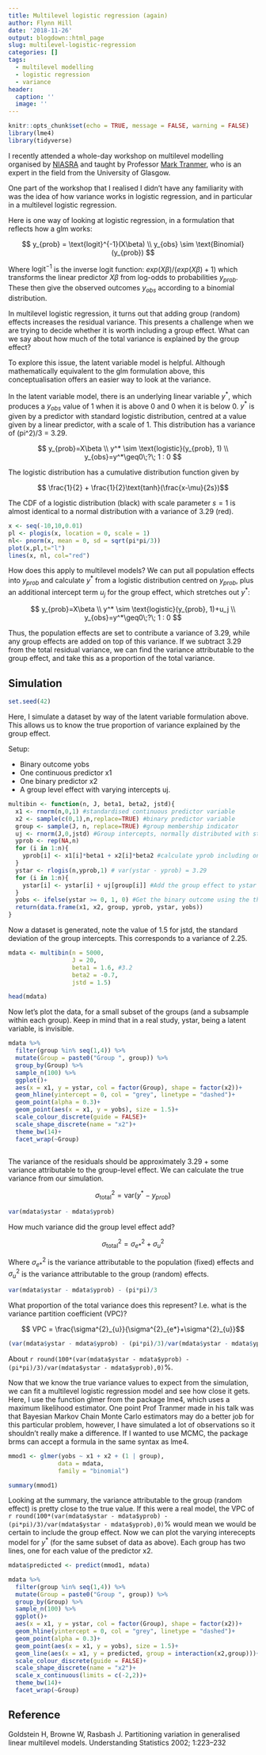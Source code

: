 ```yaml
---
title: Multilevel logistic regression (again)
author: Flynn Hill
date: '2018-11-26'
output: blogdown::html_page
slug: multilevel-logistic-regression
categories: []
tags:
  - multilevel modelling
  - logistic regression
  - variance
header:
  caption: ''
  image: ''
---
```



```r
knitr::opts_chunk$set(echo = TRUE, message = FALSE, warning = FALSE)
library(lme4)
library(tidyverse)
```


I recently attended a whole-day workshop on multilevel modelling organised by [NIASRA](https://niasra.uow.edu.au/index.html) and taught by Professor [Mark Tranmer](https://www.gla.ac.uk/schools/socialpolitical/staff/marktranmer/), who is an expert in the field from the University of Glasgow. 


One part of the workshop that I realised I didn't have any familiarity with was the idea of how variance works in logistic regression, and in particular in a multilevel logistic regression.

Here is one way of looking at logistic regression, in a formulation that reflects how a glm works:

$$ y_{prob} = \text{logit}^{-1}(X\beta) \\ y_{obs} \sim \text{Binomial}(y_{prob}) $$

Where $\text{logit}^{-1}$ is the inverse logit function: $exp(X\beta)/(exp(X\beta) + 1)$ which transforms the linear predictor $X\beta$ from log-odds to probabilities $y_{prob}$. These then give the observed outcomes $y_{obs}$ according to a binomial distribution.

In multilevel logistic regression, it turns out that adding group (random) effects increases the residual variance. This presents a challenge when we are trying to decide whether it is worth including a group effect. What can we say about how much of the total variance is explained by the group effect?

To explore this issue, the latent variable model is helpful. Although mathematically equivalent to the glm formulation above, this conceptualisation offers an easier way to look at the variance.

In the latent variable model, there is an underlying linear variable $y^*$, which produces a $y_{obs}$ value of 1 when it is above 0 and 0 when it is below 0. $y^*$ is given by a predictor with standard logistic distribution, centred at a value given by a linear predictor, with a scale of 1. This distribution has a variance of (pi^2)/3 = 3.29.


$$ y_{prob}=X\beta \\ y^* \sim \text{logistic}(y_{prob}, 1) \\ y_{obs}=y^*\geq0\;?\; 1 : 0 $$


The logistic distribution has a cumulative distribution function given by 

$$ \frac{1}{2} + \frac{1}{2}\text{tanh}(\frac{x-\mu}{2s})$$

The CDF of a logistic distribution (black) with scale parameter $s=1$ is almost identical to a normal distribution with a variance of 3.29 (red).


```r

x <- seq(-10,10,0.01)
pl <- plogis(x, location = 0, scale = 1)
nl<- pnorm(x, mean = 0, sd = sqrt(pi*pi/3))
plot(x,pl,t="l")
lines(x, nl, col="red")

```

How does this apply to multilevel models?  We can put all population effects into $y_{prob}$ and calculate $y^*$ from a logistic distribution centred on $y_{prob}$, plus an additional intercept term $u_j$ for the group effect, which stretches out $y^*$:

$$ y_{prob}=X\beta \\ y^* \sim \text{logistic}(y_{prob}, 1)+u_j \\ y_{obs}=y^*\geq0\;?\; 1 : 0 $$

Thus, the population effects are set to contribute a variance of 3.29, while any group effects are added on top of this variance. If we subtract 3.29 from the total residual variance, we can find the variance attributable to the group effect, and take this as a proportion of the total variance.


## Simulation

```r
set.seed(42)
```


Here, I simulate a dataset by way of the latent variable formulation above. This allows us to know the true proportion of variance explained by the group effect.

Setup:

*  Binary outcome yobs
*  One continuous predictor x1
*  One binary predictor x2
*  A group level effect with varying intercepts uj.


```r

multibin <- function(n, J, beta1, beta2, jstd){
  x1 <- rnorm(n,0,1) #standardised continuous predictor variable
  x2 <- sample(c(0,1),n,replace=TRUE) #binary predictor variable
  group <- sample(J, n, replace=TRUE) #group membership indicator
  uj <- rnorm(J,0,jstd) #Group intercepts, normally distributed with standard deviation jstd
  yprob <- rep(NA,n)
  for (i in 1:n){
    yprob[i] <- x1[i]*beta1 + x2[i]*beta2 #calculate yprob including only the population (fixed) effects.
  }
  ystar <- rlogis(n,yprob,1) # var(ystar - yprob) = 3.29
  for (i in 1:n){
    ystar[i] <- ystar[i] + uj[group[i]] #Add the group effect to ystar
  }
  yobs <- ifelse(ystar >= 0, 1, 0) #Get the binary outcome using the threshold test
  return(data.frame(x1, x2, group, yprob, ystar, yobs))
}

```


Now a dataset is generated, note the value of 1.5 for jstd, the standard deviation of the group intercepts. This corresponds to a variance of 2.25.

```r
mdata <- multibin(n = 5000, 
                  J = 20, 
                  beta1 = 1.6, #3.2
                  beta2 = -0.7,
                  jstd = 1.5)
```


```r
head(mdata)
```

Now let's plot the data, for a small subset of the groups (and a subsample within each group). Keep in mind that in a real study, ystar, being a latent variable, is invisible.

```r
mdata %>%
  filter(group %in% seq(1,4)) %>%
  mutate(Group = paste0("Group ", group)) %>%
  group_by(Group) %>%
  sample_n(100) %>%
  ggplot()+
  aes(x = x1, y = ystar, col = factor(Group), shape = factor(x2))+
  geom_hline(yintercept = 0, col = "grey", linetype = "dashed")+
  geom_point(alpha = 0.3)+
  geom_point(aes(x = x1, y = yobs), size = 1.5)+
  scale_colour_discrete(guide = FALSE)+
  scale_shape_discrete(name = "x2")+
  theme_bw(14)+
  facet_wrap(~Group)
  
```


The variance of the residuals should be approximately 3.29 + some variance attributable to the group-level effect. We can calculate the true variance from our simulation.

$$\sigma^{2}_{\text{total}}=\text{var}(y^*-y_{prob})$$

```r
var(mdata$ystar - mdata$yprob)
```

How much variance did the group level effect add?

$$\sigma^{2}_{\text{total}} = \sigma^{2}_{e*} + \sigma^{2}_{u}$$

Where $\sigma^{2}_{e*}$ is the variance attributable to the population (fixed) effects and $\sigma^{2}_{u}$ is the variance attributable to the group (random) effects.


```r
var(mdata$ystar - mdata$yprob) - (pi*pi)/3

```

What proportion of the total variance does this represent? I.e. what is the variance partition coefficient (VPC)?

$$ VPC = \frac{\sigma^{2}_{u}}{\sigma^{2}_{e*}+\sigma^{2}_{u}}$$



```r
(var(mdata$ystar - mdata$yprob) - (pi*pi)/3)/var(mdata$ystar - mdata$yprob)
```

About `r round(100*(var(mdata$ystar - mdata$yprob) - (pi*pi)/3)/var(mdata$ystar - mdata$yprob),0)`%.


Now that we know the true variance values to expect from the simulation, we can fit a multilevel logistic regression model and see how close it gets. Here, I use the function glmer from the package lme4, which uses a maximum likelihood estimator. One point Prof Tranmer made in his talk was that Bayesian Markov Chain Monte Carlo estimators may do a better job for this particular problem, however, I have simulated a lot of observations so it shouldn't really make a difference. If I wanted to use MCMC, the package brms can accept a formula in the same syntax as lme4.


```r
mmod1 <- glmer(yobs ~ x1 + x2 + (1 | group), 
              data = mdata, 
              family = "binomial")

summary(mmod1)
```

Looking at the summary, the variance attributable to the group (random effect) is pretty close to the true value. If this were a real model, the VPC of `r round(100*(var(mdata$ystar - mdata$yprob) - (pi*pi)/3)/var(mdata$ystar - mdata$yprob),0)`% would mean we would be certain to include the group effect. Now we can plot the varying interecepts model for $y^*$ (for the same subset of data as above). Each group has two lines, one for each value of the predictor x2.

```r
mdata$predicted <- predict(mmod1, mdata)

```


```r
mdata %>%
  filter(group %in% seq(1,4)) %>%
  mutate(Group = paste0("Group ", group)) %>%
  group_by(Group) %>%
  sample_n(100) %>%
  ggplot()+
  aes(x = x1, y = ystar, col = factor(Group), shape = factor(x2))+
  geom_hline(yintercept = 0, col = "grey", linetype = "dashed")+
  geom_point(alpha = 0.3)+
  geom_point(aes(x = x1, y = yobs), size = 1.5)+
  geom_line(aes(x = x1, y = predicted, group = interaction(x2,group)))+
  scale_colour_discrete(guide = FALSE)+
  scale_shape_discrete(name = "x2")+
  scale_x_continuous(limits = c(-2,2))+
  theme_bw(14)+
  facet_wrap(~Group)
```



## Reference
 Goldstein H, Browne W, Rasbash J. Partitioning variation in generalised linear multilevel models. Understanding Statistics 2002; 1:223–232

